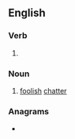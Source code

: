==English==

===Verb===
{{head|en|verb form}}

# {{present participle of|en|prate|nocat=1}}

===Noun===
{{en-noun}}

# [[foolish]] [[chatter]]

===Anagrams===
* {{anagrams|en|a=aginprt|parting|rapting|tarping|traping|tripang}}